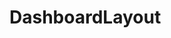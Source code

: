 # DashboardLayout


<Playground>
    <DashboardLayout  p='20px'>
        <TableBlock
            fontSize='16px'
            head={['Name', 'Surname', 'Age']}
            rows={[
                ['Fugiat in cillum qui occaecat fugiat aliqua duis ipsum anim deserunt. ', 'Surname', '23'],
                ['John', 'Surname', '21'],
                ['Jim', 'Surname', '23'],
            ]}
        />
    </DashboardLayout>
</Playground>


